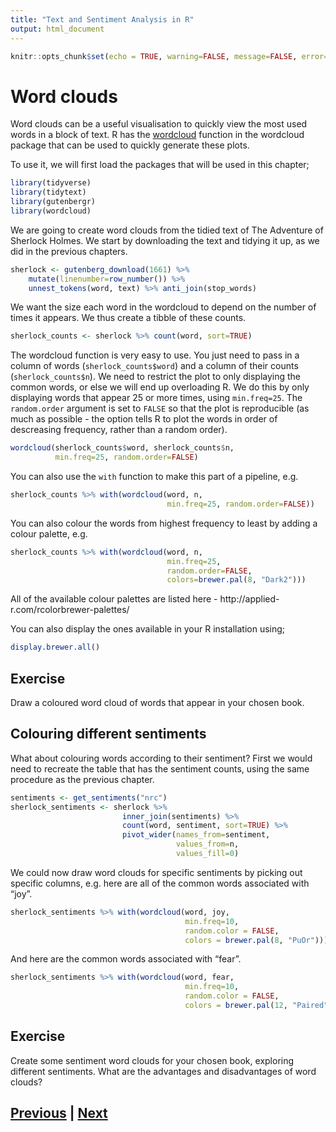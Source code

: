 ```yaml
---
title: "Text and Sentiment Analysis in R"
output: html_document
---
```


```r
knitr::opts_chunk$set(echo = TRUE, warning=FALSE, message=FALSE, error=FALSE)
```

# Word clouds

Word clouds can be a useful visualisation to quickly view the most used
words in a block of text. R has the [wordcloud](https://www.rdocumentation.org/packages/wordcloud/versions/2.6/topics/wordcloud)
function in the wordcloud package that can be used to quickly generate
these plots.

To use it, we will first load the packages that will be used in this
chapter;

```r
library(tidyverse)
library(tidytext)
library(gutenbergr)
library(wordcloud)
```

We are going to create word clouds from the tidied text of
The Adventure of Sherlock Holmes. We start by downloading the text
and tidying it up, as we did in the previous chapters.

```r
sherlock <- gutenberg_download(1661) %>% 
    mutate(linenumber=row_number()) %>% 
    unnest_tokens(word, text) %>% anti_join(stop_words)
```

We want the size each word in the wordcloud to depend on the number
of times it appears. We thus create a tibble of these counts.

```r
sherlock_counts <- sherlock %>% count(word, sort=TRUE)
```

The wordcloud function is very easy to use. You just need to pass in a 
column of words (`sherlock_counts$word`) and a column of their
counts (`sherlock_counts$n`). We need to restrict the plot to only
displaying the common words, or else we will end up overloading R. We
do this by only displaying words that appear 25 or more times, using
`min.freq=25`. The `random.order` argument is set to `FALSE` so that
the plot is reproducible (as much as possible - the option tells R
to plot the words in order of descreasing frequency, rather than
a random order).

```r
wordcloud(sherlock_counts$word, sherlock_counts$n, 
          min.freq=25, random.order=FALSE)
```

You can also use the `with` function to make this part of a pipeline, e.g.

```r
sherlock_counts %>% with(wordcloud(word, n, 
                                   min.freq=25, random.order=FALSE))
```

You can also colour the words from highest frequency to least by adding
a colour palette, e.g.

```r
sherlock_counts %>% with(wordcloud(word, n, 
                                   min.freq=25, 
                                   random.order=FALSE,
                                   colors=brewer.pal(8, "Dark2")))
```

All of the available colour palettes are listed here - http://applied-r.com/rcolorbrewer-palettes/

You can also display the ones available in your R installation using;

```r
display.brewer.all()
```

## Exercise

Draw a coloured word cloud of words that appear in your chosen book.

## Colouring different sentiments

What about colouring words according to their sentiment? 
First we would need to recreate the table that has the sentiment counts,
using the same procedure as the previous chapter.

```r
sentiments <- get_sentiments("nrc")
sherlock_sentiments <- sherlock %>% 
                         inner_join(sentiments) %>% 
                         count(word, sentiment, sort=TRUE) %>% 
                         pivot_wider(names_from=sentiment, 
                                     values_from=n, 
                                     values_fill=0)
```

We could now draw word clouds for specific sentiments by picking out
specific columns, e.g. here are all of the common words associated with "joy".

```r
sherlock_sentiments %>% with(wordcloud(word, joy, 
                                       min.freq=10,
                                       random.color = FALSE,
                                       colors = brewer.pal(8, "PuOr")))
```

And here are the common words associated with "fear".

```r
sherlock_sentiments %>% with(wordcloud(word, fear, 
                                       min.freq=10,
                                       random.color = FALSE,
                                       colors = brewer.pal(12, "Paired")))
```

## Exercise

Create some sentiment word clouds for your chosen book, exploring
different sentiments. What are the advantages and disadvantages of word clouds?

## [Previous](regexp.html) | [Next](ngrams.html)
